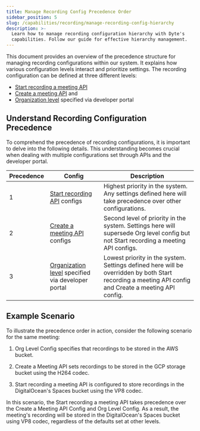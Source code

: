 ```yaml
---
title: Manage Recording Config Precedence Order
sidebar_position: 5
slug: /capabilities/recording/manage-recording-config-hierarchy
description: >-
  Learn how to manage recording configuration hierarchy with Dyte's
  capabilities. Follow our guide for effective hierarchy management.
---
```


This document provides an overview of the precedence structure for managing recording configurations within our system. It explains how various configuration levels interact and prioritize settings. The recording configuration can be defined at three different levels:

- [Start recording a meeting API](/api#/operations/start_recording)
- [Create a meeting API](/api#/operations/create_meeting) and
- [Organization level](https://dev.dyte.io/recordings) specified via developer portal

## Understand Recording Configuration Precedence

To comprehend the precedence of recording configurations, it is important to delve into the following details. This understanding becomes crucial when dealing with multiple configurations set through APIs and the developer portal.

| Precedence | Config                                                                              | Description                                                                                                                                           |
| ---------- | ----------------------------------------------------------------------------------- | ----------------------------------------------------------------------------------------------------------------------------------------------------- |
| 1          | [Start recording API](/api#/operations/start_recording) configs                     | Highest priority in the system. Any settings defined here will take precedence over other configurations.                                             |
| 2          | [Create a meeting API](/api#/operations/create_meeting) configs                     | Second level of priority in the system. Settings here will supersede Org level config but not Start recording a meeting API configs.                  |
| 3          | [Organization level](https://dev.dyte.io/recordings) specified via developer portal | Lowest priority in the system. Settings defined here will be overridden by both Start recording a meeting API config and Create a meeting API config. |

## Example Scenario

To illustrate the precedence order in action, consider the following scenario for the same meeting:

1. Org Level Config specifies that recordings to be stored in the AWS bucket.

2. Create a Meeting API sets recordings to be stored in the GCP storage bucket using the H264 codec.

3. Start recording a meeting API is configured to store recordings in the DigitalOcean's Spaces bucket using the VP8 codec.

In this scenario, the Start recording a meeting API takes precedence over the Create a Meeting API Config and Org Level Config. As a result, the meeting's recording will be stored in the DigitalOcean's Spaces bucket using VP8 codec, regardless of the defaults set at other levels.

<head>
  <title>Manage Recording Config Precedence Order Guide</title>
  <meta name="description" content="Learn how to manage recording configuration hierarchy with Dyte's capabilities. Follow our guide for effective hierarchy management."/>
</head>
